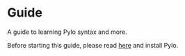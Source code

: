 # Guide
A guide to learning Pylo syntax and more.

Before starting this guide, please read [here](/installation) and install Pylo.